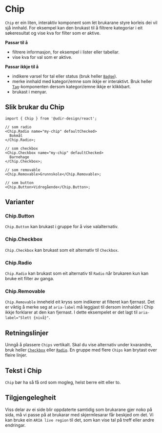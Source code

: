 
<Meta of={ChipStories} />

# Chip

`Chip` er ein liten, interaktiv komponent som lèt brukarane styre korleis dei vil sjå innhald. For eksempel kan den brukast til å filtrere kategoriar i eit søkeresultat og vise kva for filter som er aktive.

**Passar til å**

- filtrere informasjon, for eksempel i lister eller tabellar.
- vise kva for val som er aktive.

**Passar ikkje til å**

- indikere varsel for tal eller status (bruk heller [`Badge`](/docs/components-badge--docs)).
- merke innhald med kategori/emne som ikkje er interaktivt. Bruk heller [`Tag`](/docs/components-tag--docs)-komponenten dersom kategori/emne ikkje er klikkbart.
- brukast i menyar.

## Slik brukar du Chip

<Primary />
<Controls />

```tsx
import { Chip } from '@udir-design/react';

// som radio
<Chip.Radio name="my-chip" defaultChecked>
  Bokmål
</Chip.Radio>;

// som checkbox
<Chip.Checkbox name="my-chip" defaultChecked>
  Barnehage
</Chip.Checkbox>;

// som removable
<Chip.Removable>Grunnskole</Chip.Removable>;

// som button
<Chip.Button>Vidregående</Chip.Button>;
```

## Varianter

### Chip.Button

`Chip.Button` kan brukast i gruppe for å vise valalternativ.

<Canvas of={ChipStories.Button} />

### Chip.Checkbox

`Chip.Checkbox` kan brukast som eit alternativ til `Checkbox`.

<Canvas of={ChipStories.Checkbox} />

### Chip.Radio

`Chip.Radio` kan brukast som eit alternativ til `Radio` når brukaren kun kan bruke eit filter av ganga.

<Canvas of={ChipStories.Radio} />

### Chip.Removable

`Chip.Removable` inneheld eit kryss som indikerer at filteret kan fjernast. Det er viktig å merke seg at `aria-label` må leggjast til dersom innhaldet i Chip ikkje forklarer at den kan fjernast. I dette eksempelet er det lagt til `aria-label="Slett {nivå}"`.

<Canvas of={ChipStories.Removable} />

## Retningslinjer

Unngå å plassere `Chips` vertikalt. Skal du vise alternativ under kvarandre, bruk heller [`Checkbox`](/docs/components-checkbox--docs) eller [`Radio`](/docs/components-radio--docs). En gruppe med flere `Chips` kan brytast over fleire linjer.

<ChipEx1 />

## Tekst i Chip

`Chip` bør ha så få ord som mogleg, helst berre eitt eller to.

## Tilgjengelegheit

Viss delar av ei side blir oppdaterte samtidig som brukarane gjer noko på sida, må vi passe på at brukarar med skjermlesarar får beskjed om det. Vi kan bruke ein `ARIA live region` til det, som kan vise tal på treff eller andre endringar.
